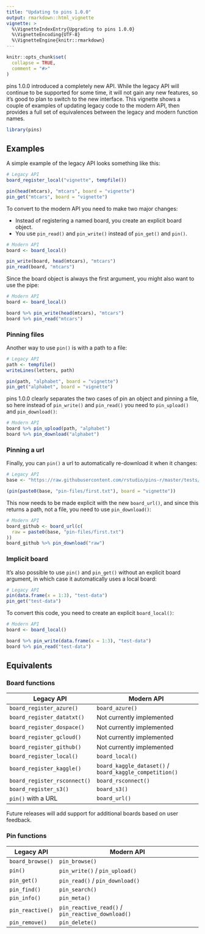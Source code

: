 ```yaml
---
title: "Updating to pins 1.0.0"
output: rmarkdown::html_vignette
vignette: >
  %\VignetteIndexEntry{Upgrading to pins 1.0.0}
  %\VignetteEncoding{UTF-8}
  %\VignetteEngine{knitr::rmarkdown}
---
```


```r
knitr::opts_chunk$set(
  collapse = TRUE,
  comment = "#>"
)
```

pins 1.0.0 introduced a completely new API.
While the legacy API will continue to be supported for some time, it will not gain any new features, so it's good to plan to switch to the new interface.
This vignette shows a couple of examples of updating legacy code to the modern API, then provides a full set of equivalences between the legacy and modern function names.

```r
library(pins)
```

## Examples

A simple example of the legacy API looks something like this:

```r
# Legacy API
board_register_local("vignette", tempfile())

pin(head(mtcars), "mtcars", board = "vignette")
pin_get("mtcars", board = "vignette")
```

To convert to the modern API you need to make two major changes:

-   Instead of registering a named board, you create an explicit board object.
-   You use `pin_read()` and `pin_write()` instead of `pin_get()` and `pin()`.

```r
# Modern API
board <- board_local()

pin_write(board, head(mtcars), "mtcars")
pin_read(board, "mtcars")
```

Since the board object is always the first argument, you might also want to use the pipe:

```r
# Modern API
board <- board_local()

board %>% pin_write(head(mtcars), "mtcars")
board %>% pin_read("mtcars")
```

### Pinning files

Another way to use `pin()` is with a path to a file:

```r
# Legacy API
path <- tempfile()
writeLines(letters, path)

pin(path, "alphabet", board = "vignette")
pin_get("alphabet", board = "vignette")
```

pins 1.0.0 clearly separates the two cases of pin an object and pinning a file, so here instead of `pin_write()` and `pin_read()` you need to `pin_upload()` and `pin_download()`:

```r
# Modern API
board %>% pin_upload(path, "alphabet")
board %>% pin_download("alphabet")
```

### Pinning a url

Finally, you can `pin()` a url to automatically re-download it when it changes:

```r
# Legacy API
base <- "https://raw.githubusercontent.com/rstudio/pins-r/master/tests/testthat/"

(pin(paste0(base, "pin-files/first.txt"), board = "vignette"))
```

This now needs to be made explicit with the new `board_url()`, and since this returns a path, not a file, you need to use `pin_download()`:

```r
# Modern API
board_github <- board_url(c(
  raw = paste0(base, "pin-files/first.txt")
))
board_github %>% pin_download("raw")
```

### Implicit board

It's also possible to use `pin()` and `pin_get()` without an explicit board argument, in which case it automatically uses a local board:

```r
# Legacy API
pin(data.frame(x = 1:3), "test-data")
pin_get("test-data")
```

To convert this code, you need to create an explicit `board_local()`:

```r
# Modern API
board <- board_local()

board %>% pin_write(data.frame(x = 1:3), "test-data")
board %>% pin_read("test-data")
```

## Equivalents

### Board functions

| Legacy API                   | Modern API                                              |
|------------------------------|---------------------------------------------------------|
| `board_register_azure()`     | `board_azure()`                                         |
| `board_register_datatxt()`   | Not currently implemented                               |
| `board_register_dospace()`   | Not currently implemented                               |
| `board_register_gcloud()`    | Not currently implemented                               |
| `board_register_github()`    | Not currently implemented                               |
| `board_register_local()`     | `board_local()`                                         |
| `board_register_kaggle()`    | `board_kaggle_dataset()` / `board_kaggle_competition()` |
| `board_register_rsconnect()` | `board_rsconnect()`                                     |
| `board_register_s3()`        | `board_s3()`                                            |
| `pin()` with a URL           | `board_url()`                                           |

Future releases will add support for additional boards based on user feedback.

### Pin functions

| Legacy API       | Modern API                                        |
|------------------|---------------------------------------------------|
| `board_browse()` | `pin_browse()`                                    |
| `pin()`          | `pin_write()` / `pin_upload()`                    |
| `pin_get()`      | `pin_read()` / `pin_download()`                   |
| `pin_find()`     | `pin_search()`                                    |
| `pin_info()`     | `pin_meta()`                                      |
| `pin_reactive()` | `pin_reactive_read()` / `pin_reactive_download()` |
| `pin_remove()`   | `pin_delete()`                                    |
